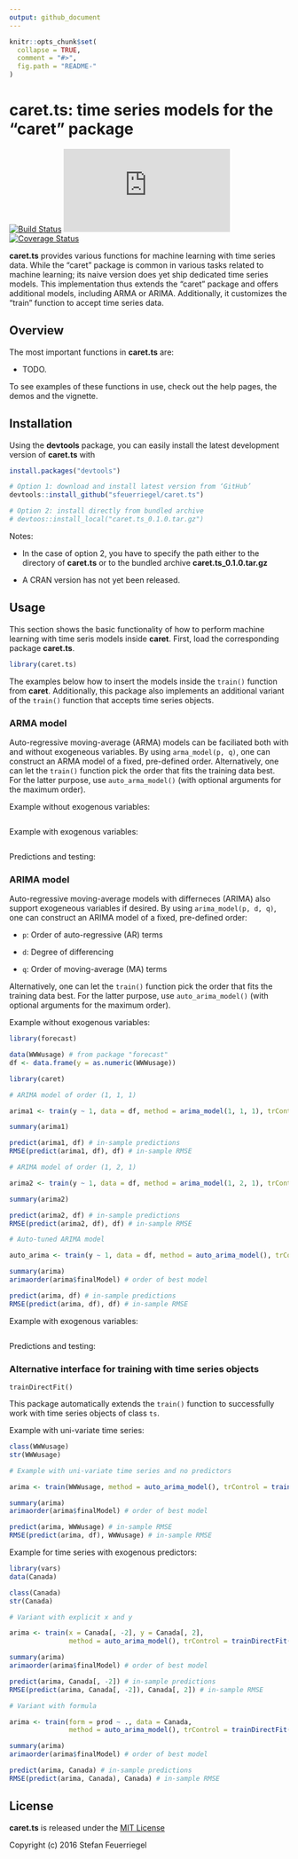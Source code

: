 ```yaml
---
output: github_document
---
```


<!-- README.md is generated from README.Rmd. Please edit that file -->

```r
knitr::opts_chunk$set(
  collapse = TRUE,
  comment = "#>",
  fig.path = "README-"
)
```

# caret.ts: time series models for the "caret" package

[![Build Status](https://travis-ci.org/sfeuerriegel/caret.ts.svg?branch=master)](https://travis-ci.org/sfeuerriegel/caret.ts)
[![CRAN_Status_Badge](http://www.r-pkg.org/badges/version/caret.ts)](https://cran.r-project.org/package=caret.ts)
[![Coverage Status](https://img.shields.io/codecov/c/github/sfeuerriegel/caret.ts/master.svg)](https://codecov.io/github/sfeuerriegel/caret.ts?branch=master)

**caret.ts** provides various functions for machine learning with time series data. While the "caret" package is common in various tasks related to machine learning; its naive version does yet ship dedicated time series models. This implementation thus extends the "caret" package and offers additional models, including ARMA or ARIMA. Additionally, it customizes the "train" function to accept time series data. 

## Overview

The most important functions in **caret.ts** are:

* TODO. 

To see examples of these functions in use, check out the help pages, the demos and the vignette. 


## Installation

Using the **devtools** package, you can easily install the latest development version of **caret.ts** with

```r
install.packages("devtools")

# Option 1: download and install latest version from ‘GitHub’
devtools::install_github("sfeuerriegel/caret.ts")

# Option 2: install directly from bundled archive
# devtoos::install_local("caret.ts_0.1.0.tar.gz")
```

Notes: 

* In the case of option 2, you have to specify the path either to the directory of **caret.ts** or to the bundled archive **caret.ts_0.1.0.tar.gz**

* A CRAN version has not yet been released.

## Usage

This section shows the basic functionality of how to perform machine learning with time seris models inside **caret**. First, load the corresponding package **caret.ts**. 

```r
library(caret.ts)
```

The examples below how to insert the models inside the `train()` function from **caret**. Additionally, this package also implements an additional variant of the `train()` function that accepts time series objects.

### ARMA model

Auto-regressive moving-average (ARMA) models can be faciliated both with and without exogeneous variables. By using `arma_model(p, q)`, one can construct an ARMA model of a fixed, pre-defined order. Alternatively, one can let the `train()` function pick the order that fits the training data best. For the latter purpose, use `auto_arma_model()` (with optional arguments for the maximum order).

Example without exogenous variables:

```r

```

Example with exogenous variables:

```r

```

Predictions and testing:

### ARIMA model

Auto-regressive moving-average models with differneces (ARIMA) also support exogeneous variables if desired. By using `arima_model(p, d, q)`, one can construct an ARIMA model of a fixed, pre-defined order:

* `p`: Order of auto-regressive (AR) terms

* `d`: Degree of differencing

* `q`: Order of moving-average (MA) terms

Alternatively, one can let the `train()` function pick the order that fits the training data best. For the latter purpose, use `auto_arima_model()` (with optional arguments for the maximum order).

Example without exogenous variables:

```r
library(forecast)

data(WWWusage) # from package "forecast"
df <- data.frame(y = as.numeric(WWWusage))

library(caret)

# ARIMA model of order (1, 1, 1)

arima1 <- train(y ~ 1, data = df, method = arima_model(1, 1, 1), trControl = trainDirectFit())

summary(arima1)

predict(arima1, df) # in-sample predictions
RMSE(predict(arima1, df), df) # in-sample RMSE

# ARIMA model of order (1, 2, 1)

arima2 <- train(y ~ 1, data = df, method = arima_model(1, 2, 1), trControl = trainDirectFit())

summary(arima2)

predict(arima2, df) # in-sample predictions
RMSE(predict(arima2, df), df) # in-sample RMSE

# Auto-tuned ARIMA model

auto_arima <- train(y ~ 1, data = df, method = auto_arima_model(), trControl = trainDirectFit())

summary(arima)
arimaorder(arima$finalModel) # order of best model

predict(arima, df) # in-sample predictions
RMSE(predict(arima, df), df) # in-sample RMSE
```

Example with exogenous variables:

```r

```

Predictions and testing:

### Alternative interface for training with time series objects

`trainDirectFit()`

This package automatically extends the `train()` function to successfully work with time series objects of class `ts`.

Example with uni-variate time series:

```r
class(WWWusage)
str(WWWusage)

# Example with uni-variate time series and no predictors

arima <- train(WWWusage, method = auto_arima_model(), trControl = trainDirectFit())

summary(arima)
arimaorder(arima$finalModel) # order of best model

predict(arima, WWWusage) # in-sample RMSE
RMSE(predict(arima, df), WWWusage) # in-sample RMSE
```

Example for time series with exogenous predictors:

```r
library(vars)
data(Canada)

class(Canada)
str(Canada)

# Variant with explicit x and y

arima <- train(x = Canada[, -2], y = Canada[, 2], 
               method = auto_arima_model(), trControl = trainDirectFit())

summary(arima)
arimaorder(arima$finalModel) # order of best model

predict(arima, Canada[, -2]) # in-sample predictions
RMSE(predict(arima, Canada[, -2]), Canada[, 2]) # in-sample RMSE

# Variant with formula

arima <- train(form = prod ~ ., data = Canada, 
               method = auto_arima_model(), trControl = trainDirectFit())

summary(arima)
arimaorder(arima$finalModel) # order of best model

predict(arima, Canada) # in-sample predictions
RMSE(predict(arima, Canada), Canada) # in-sample RMSE
```


## License

**caret.ts** is released under the [MIT License](https://opensource.org/licenses/MIT)

Copyright (c) 2016 Stefan Feuerriegel